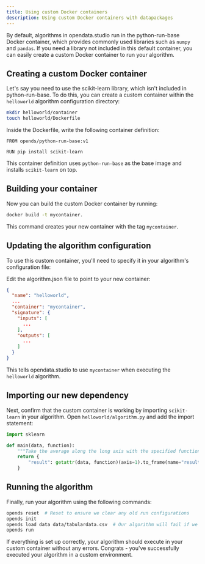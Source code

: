 ```yaml
---
title: Using custom Docker containers
description: Using custom Docker containers with datapackages
---
```



By default, algorithms in opendata.studio run in the python-run-base Docker container, which provides commonly used libraries such as `numpy` and `pandas`. If you need a library not included in this default container, you can easily create a custom Docker container to run your algorithm.

## Creating a custom Docker container

Let's say you need to use the scikit-learn library, which isn't included in python-run-base. To do this, you can create a custom container within the `helloworld` algorithm configuration directory:

```bash
mkdir helloworld/container
touch helloworld/Dockerfile
```

Inside the Dockerfile, write the following container definition:

```docker title="helloworld/Dockerfile"
FROM opends/python-run-base:v1

RUN pip install scikit-learn
```

This container definition uses `python-run-base` as the base image and installs `scikit-learn` on top.

## Building your container

Now you can build the custom Docker container by running:

```bash
docker build -t mycontainer.
```

This command creates your new container with the tag `mycontainer`.

## Updating the algorithm configuration

To use this custom container, you'll need to specify it in your algorithm's configuration file:

Edit the algorithm.json file to point to your new container:

```json title="helloworld/algorithm.json" ins="mycontainer"
{
  "name": "helloworld",
  ...
  "container": "mycontainer",
  "signature": {
    "inputs": [
      ...
    ],
    "outputs": [
      ...
    ]
  }
}
```

This tells opendata.studio to use `mycontainer` when executing the `helloworld` algorithm.

## Importing our new dependency

Next, confirm that the custom container is working by importing `scikit-learn` in your algorithm. Open `helloworld/algorithm.py` and add the import statement:

```python title="helloworld/algorithm.py" ins={1-2}
import sklearn

def main(data, function):
    """Take the average along the long axis with the specified function"""
    return {
        "result": getattr(data, function)(axis=1).to_frame(name="result"),
    }
```

## Running the algorithm

Finally, run your algorithm using the following commands:

```bash
opends reset  # Reset to ensure we clear any old run configurations
opends init
opends load data data/tabulardata.csv  # Our algorithm will fail if we forget to load some input data
opends run
```

If everything is set up correctly, your algorithm should execute in your custom container without any errors. Congrats - you've successfully executed your algorithm in a custom environment.
